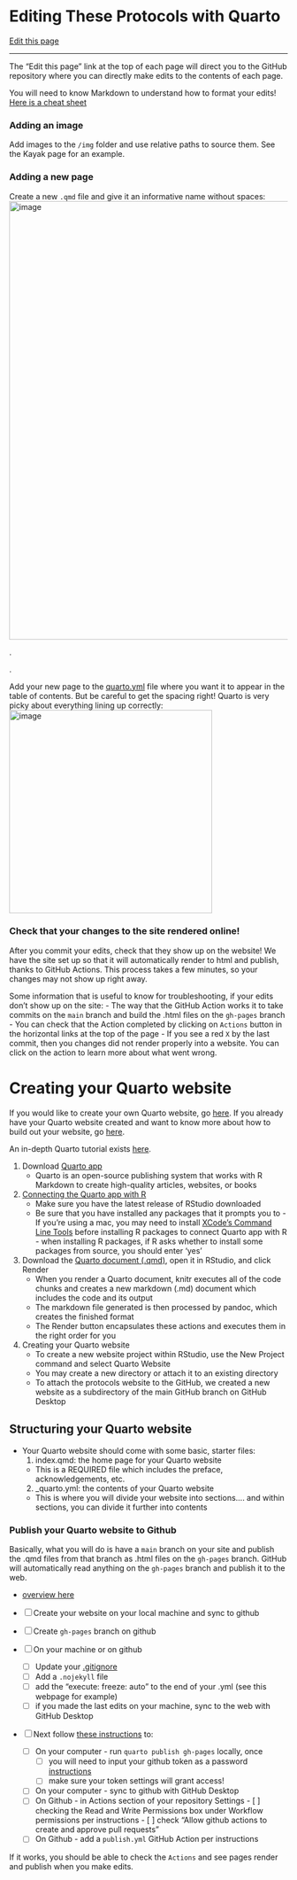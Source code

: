 # Editing These Protocols with Quarto

[Edit this page](https://github.com/DrK-Lo/lotterhoslabprotocols/edit/main/code_quarto.qmd)


------------------------------------------------------------------------

The "Edit this page" link at the top of each page will direct you to the GitHub repository where you can directly make edits to the contents of each page.

You will need to know Markdown to understand how to format your edits! [Here is a cheat sheet](https://www.markdownguide.org/cheat-sheet/)

### Adding an image

Add images to the `/img` folder and use relative paths to source them. See the Kayak page for an example.

### Adding a new page

Create a new `.qmd` file and give it an informative name without spaces:
<img width="792" alt="image" src="https://user-images.githubusercontent.com/6870125/208171442-b69173c8-298d-45b1-9955-15fa6494f9aa.png">

.

.

Add your new page to the [quarto.yml](https://github.com/DrK-Lo/lotterhoslabprotocols/blob/main/_quarto.yml) file where you want it to appear in the table of contents. But be careful to get the spacing right! Quarto is very picky about everything lining up correctly:
<img width="367" alt="image" src="https://user-images.githubusercontent.com/6870125/208171367-a9f0b3f2-9309-4fa0-96e6-3b8b9ddc3f98.png">

### Check that your changes to the site rendered online!

After you commit your edits, check that they show up on the website! We have the site set up so that it will automatically render to html and publish, thanks to GitHub Actions. This process takes a few minutes, so your changes may not show up right away. 

Some information that is useful to know for troubleshooting, if your edits don't show up on the site:
- The way that the GitHub Action works it to take commits on the `main` branch and build the .html files on the `gh-pages` branch
- You can check that the Action completed by clicking on `Actions` button in the horizontal links at the top of the page
- If you see a red `X` by the last commit, then you changes did not render properly into a website. You can click on the action to learn more about what went wrong.


# Creating your Quarto website

If you would like to create your own Quarto website, go [here](https://drk-lo.github.io/lotterhoslabprotocols/code_quarto.html#creating-your-quarto-website). 
If you already have your Quarto website created and want to know more about how to build out your website, go [here](https://drk-lo.github.io/lotterhoslabprotocols/code_quarto.html#structuring-your-quarto-website).

An in-depth Quarto tutorial exists [here](https://quarto.org/docs/websites/).

1.  Download [Quarto app](https://quarto.org/docs/download/)
     - Quarto is an open-source publishing system that works with R Markdown to create high-quality articles, websites, or books
2.  [Connecting the Quarto app with R](https://quarto.org/docs/get-started/hello/rstudio.html) 
     - Make sure you have the latest release of RStudio downloaded
     - Be sure that you have installed any packages that it prompts you to
           - If you're using a mac, you may need to install [XCode's Command Line Tools](https://mac.install.guide/commandlinetools/index.html) before installing R packages to connect Quarto app with R 
           - when installing R packages, if R asks whether to install some packages from source, you should enter 'yes'
3.  Download the [Quarto document (.qmd)](https://quarto.org/docs/get-started/hello/rstudio/_hello.qmd), open it in RStudio, and click Render 
     - When you render a Quarto document, knitr executes all of the code chunks and creates a new markdown (.md) document which includes the code and its output
     - The markdown file generated is then processed by pandoc, which creates the finished format
     - The Render button encapsulates these actions and executes them in the right order for you
4.  Creating your Quarto website
     - To create a new website project within RStudio, use the New Project command and select Quarto Website
     - You may create a new directory or attach it to an existing directory
     - To attach the protocols website to the GitHub, we created a new website as a subdirectory of the main GitHub branch on GitHub Desktop

## Structuring your Quarto website
-   Your Quarto website should come with some basic, starter files: 
    1.  index.qmd: the home page for your Quarto website
      -   This is a REQUIRED file which includes the preface, acknowledgements, etc.
    2.  _quarto.yml: the contents of your Quarto website 
      -   This is where you will divide your website into sections.... and within sections, you can divide it further into contents


### Publish your Quarto website to Github

Basically, what you will do is have a `main` branch on your site and publish the .qmd files from that branch as .html files on the `gh-pages` branch. GitHub will automatically read anything on the `gh-pages` branch and publish it to the web.

- [overview here](https://quarto.org/docs/publishing/github-pages.html#github-action)

- [ ] Create your website on your local machine and sync to github
- [ ] Create `gh-pages` branch on github
- [ ] On your machine or on github
     - [ ] Update your [.gitignore](https://quarto.org/docs/publishing/github-pages.html#ignoring-output)
     - [ ] Add a `.nojekyll` file
     - [ ] add the "execute: freeze: auto" to the end of your .yml (see this webpage for example)
     - [ ] if you made the last edits on your machine, sync to the web with GitHub Desktop
- [ ] Next follow [these instructions](https://quarto.org/docs/publishing/github-pages.html#publish-action) to:
     - [ ] On your computer - run `quarto publish gh-pages` locally, once 
          - [ ] you will need to input your github token as a password [instructions](https://docs.github.com/en/authentication/keeping-your-account-and-data-secure/managing-your-personal-access-tokens#creating-a-personal-access-token-classic)
          - [ ] make sure your token settings will grant access!
     - [ ] On your computer - sync to github with GitHub Desktop
     - [ ] On Github - in Actions section of your repository Settings
           - [ ] checking the Read and Write Permissions box under Workflow permissions per instructions
           - [ ] check "Allow github actions to create and approve pull requests"
     - [ ] On Github - add a `publish.yml` GitHub Action per instructions

If it works, you should be able to check the `Actions` and see pages render and publish when you make edits.
     

